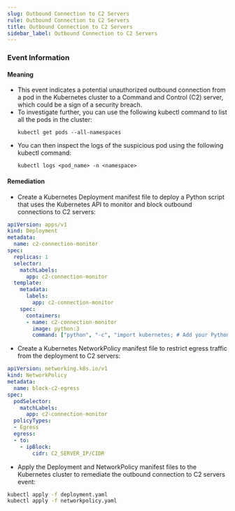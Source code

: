 ```yaml
--- 
slug: Outbound Connection to C2 Servers
rule: Outbound Connection to C2 Servers
title: Outbound Connection to C2 Servers
sidebar_label: Outbound Connection to C2 Servers
---
```



### Event Information

#### Meaning

- This event indicates a potential unauthorized outbound connection from a pod in the Kubernetes cluster to a Command and Control (C2) server, which could be a sign of a security breach.
- To investigate further, you can use the following kubectl command to list all the pods in the cluster: 
  ```
  kubectl get pods --all-namespaces
  ```
- You can then inspect the logs of the suspicious pod using the following kubectl command:
  ```
  kubectl logs <pod_name> -n <namespace>
  ```

#### Remediation

- Create a Kubernetes Deployment manifest file to deploy a Python script that uses the Kubernetes API to monitor and block outbound connections to C2 servers:
```yaml
apiVersion: apps/v1
kind: Deployment
metadata:
  name: c2-connection-monitor
spec:
  replicas: 1
  selector:
    matchLabels:
      app: c2-connection-monitor
  template:
    metadata:
      labels:
        app: c2-connection-monitor
    spec:
      containers:
      - name: c2-connection-monitor
        image: python:3
        command: ["python", "-c", "import kubernetes; # Add your Python script here to monitor and block outbound connections to C2 servers"]
```

- Create a Kubernetes NetworkPolicy manifest file to restrict egress traffic from the deployment to C2 servers:
```yaml
apiVersion: networking.k8s.io/v1
kind: NetworkPolicy
metadata:
  name: block-c2-egress
spec:
  podSelector:
    matchLabels:
      app: c2-connection-monitor
  policyTypes:
  - Egress
  egress:
  - to:
    - ipBlock:
        cidr: C2_SERVER_IP/CIDR
```

- Apply the Deployment and NetworkPolicy manifest files to the Kubernetes cluster to remediate the outbound connection to C2 servers event:
```bash
kubectl apply -f deployment.yaml
kubectl apply -f networkpolicy.yaml
```

